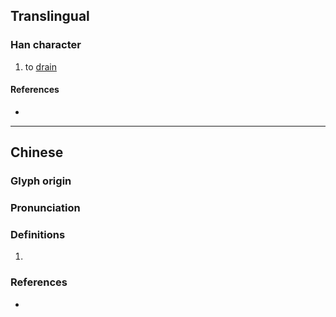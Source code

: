 {{also|滗}}
{{character info/new}}
==Translingual==

===Han character===
{{Han char|rn=85|rad=水|as=12|sn=15|four=38157|canj=EHLQ|ids=⿰氵筆}}

# to [[drain]]

====References====
* {{Han ref|kx=0651.020|dkj=18291|hdz=31743.080|uh=6F77|ud=28535|bh=E65F|bd=58975}}

----

==Chinese==
{{zh-forms|s=滗}}

===Glyph origin===
{{Han etym}}

===Pronunciation===
{{zh-pron
|m=bì
|c=bei3,bat1
|mc=y
|oc=y
|cat=v
}}

===Definitions===
{{zh-hanzi}}

# {{rfdef|zh}}

===References===
* {{R:yue:mfccd}}